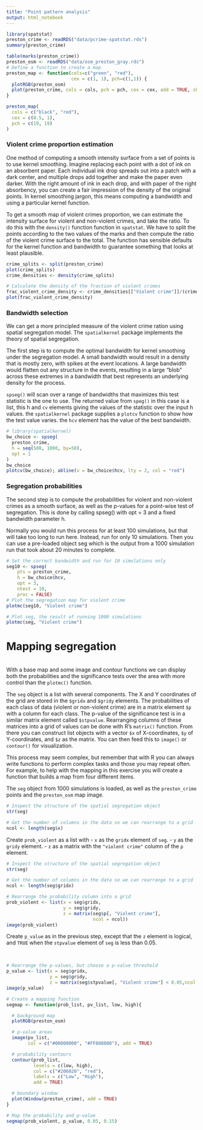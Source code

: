 ```yaml
---
title: "Point pattern analysis"
output: html_notebook
---
```


```r
library(spatstat)
preston_crime <- readRDS("data/pcrime-spatstat.rds")
summary(preston_crime)
```

```r
table(marks(preston_crime))
preston_osm <- readRDS("data/osm_preston_gray.rds")
# Define a function to create a map
preston_map <- function(cols=c("green", "red"),
                        cex = c(1, 1), pch=c(1,1)) {
  plotRGB(preston_osm)
  plot(preston_crime, cols = cols, pch = pch, cex = cex, add = TRUE, show.window =TRUE)
}

preston_map(
  cols = c("black", "red"),
  cex = c(0.5, 1),
  pch = c(19, 19)
)
```

### Violent crime proportion estimation

One method of computing a smooth intensity surface from a set of points is to use kernel smoothing. Imagine replacing each point with a dot of ink on an absorbent paper. Each individual ink drop spreads out into a patch with a dark center, and multiple drops add together and make the paper even darker. With the right amount of ink in each drop, and with paper of the right absorbency, you can create a fair impression of the density of the original points. In kernel smoothing jargon, this means computing a bandwidth and using a particular kernel function.

To get a smooth map of violent crimes proportion, we can estimate the intensity surface for violent and non-violent crimes, and take the ratio. To do this with the `density()` function function in `spatstat`. We have to split the points according to the two values of the marks and then compute the ratio of the violent crime surface to the total. The function has sensible defaults for the kernel function and bandwidth to guarantee something that looks at least plausible.

```r
crime_splits <- split(preston_crime)
plot(crime_splits)
crime_densities <- density(crime_splits)

# Calculate the density of the fraction of violent crimes
frac_violent_crime_density <- crime_densities[["Violent crime"]]/(crime_densities[["Non-violent crime"]] + crime_densities[["Violent crime"]])
plot(frac_violent_crime_density)
```

### Bandwidth selection

We can get a more principled measure of the violent crime ration using spatial segregation model. The `spatialkernel` package implements the theory of spatial segregation.

The first step is to compute the optimal bandwidth for kernel smoothing under the segregation model. A small bandwidth would result in a density that is mostly zero, with spikes at the event locations. A large bandwidth would flatten out any structure in the events, resulting in a large "blob" across these extremes in a bandwidth that best represents an underlying density for the process.

`spseg()` will scan over a range of bandwidths that maximizes this test statistic is the one to use. The returned value from `speg()` in this case is a list, this h and `cv` elements giving the values of the statistic over the input h values. the `spatialkernel` package supplies a `plotcv` function to show how the test value varies. the `hcv` element has the value of the best bandwidth.

```r
# library(spatialkernel)
bw_choice <- spseg(
  preston_crime,
  h = seq(500, 1000, by=50),
  opt = 1
)
bw_choice
plotcv(bw_choice); abline(v = bw_choice$hcv, lty = 2, col = "red")
```

### Segregation probabilities

The second step is to compute the probabilities for violent and non-violent crimes as a smooth surface, as well as the p-values for a point-wise test of segregation. This is done by calling spseg() with opt = 3 and a fixed bandwidth parameter h.

Normally you would run this process for at least 100 simulations, but that will take too long to run here. Instead, run for only 10 simulations. Then you can use a pre-loaded object seg which is the output from a 1000 simulation run that took about 20 minutes to complete.

```r
# Set the correct bandwidth and run for 10 simulations only
seg10 <- spseg(
    pts = preston_crime, 
    h = bw_choice$hcv,
    opt = 3,
    ntest = 10, 
    proc = FALSE)
# Plot the segregation map for violent crime
plotmc(seg10, "Violent crime")

# Plot seg, the result of running 1000 simulations
plotmc(seg, "Violent crime")
```

# **Mapping segregation**

\
With a base map and some image and contour functions we can display both the probabilities and the significance tests over the area with more control than the `plotmc()` function.

The `seg` object is a list with several components. The X and Y coordinates of the grid are stored in the `$gridx` and `$gridy` elements. The probabilities of each class of data (violent or non-violent crime) are in a matrix element `$p` with a column for each class. The p-value of the significance test is in a similar matrix element called `$stpvalue`. Rearranging columns of these matrices into a grid of values can be done with R's `matrix()` function. From there you can construct list objects with a vector `$x` of X-coordinates, `$y` of Y-coordinates, and `$z` as the matrix. You can then feed this to `image()` or `contour()` for visualization.

This process may seem complex, but remember that with R you can always write functions to perform complex tasks and those you may repeat often. For example, to help with the mapping in this exercise you will create a function that builds a map from four different items.

The `seg` object from 1000 simulations is loaded, as well as the `preston_crime` points and the `preston_osm` map image.

```r
# Inspect the structure of the spatial segregation object
str(seg)

# Get the number of columns in the data so we can rearrange to a grid
ncol <- length(seg$x)

```

Create `prob_violent` as a list with - `x` as the `gridx` element of `seg`. - `y` as the `gridy` element. - `z` as a matrix with the `"violent crime"` column of the `p` element.

```r
# Inspect the structure of the spatial segregation object
str(seg)

# Get the number of columns in the data so we can rearrange to a grid
ncol <- length(seg$gridx)

# Rearrange the probability column into a grid
prob_violent <- list(x = seg$gridx,
                     y = seg$gridy,
                     z = matrix(seg$p[, "Violent crime"],
                                ncol = ncol))
image(prob_violent)

```

Create `p_value` as in the previous step, except that the `z` element is logical, and `TRUE` when the `stpvalue` element of `seg` is less than 0.05.

\

```r

# Rearrange the p-values, but choose a p-value threshold
p_value <- list(x = seg$gridx,
                y = seg$gridy,
                z = matrix(seg$stpvalue[, "Violent crime"] < 0.05,ncol = ncol))
image(p_value)
```

```r
# Create a mapping function
segmap <- function(prob_list, pv_list, low, high){

  # background map
  plotRGB(preston_osm)

  # p-value areas
  image(pv_list, 
        col = c("#00000000", "#FF808080"), add = TRUE) 

  # probability contours
  contour(prob_list,
          levels = c(low, high),
          col = c("#206020", "red"),
          labels = c("Low", "High"),
          add = TRUE)

  # boundary window
  plot(Window(preston_crime), add = TRUE)
}

# Map the probability and p-value
segmap(prob_violent, p_value, 0.05, 0.15)

```
